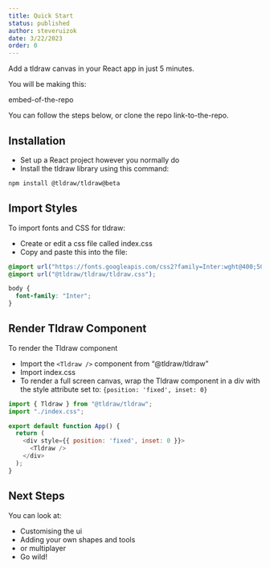 ```yaml
---
title: Quick Start
status: published
author: steveruizok
date: 3/22/2023
order: 0
---
```


Add a tldraw canvas in your React app in just 5 minutes.

You will be making this:  

embed-of-the-repo

You can follow the steps below, or clone the repo link-to-the-repo. 

## Installation

- Set up a React project however you normally do
- Install the tldraw library using this command:
```bash
npm install @tldraw/tldraw@beta
```

## Import Styles
To import fonts and CSS for tldraw:

- Create or edit a css file called index.css 
- Copy and paste this into the file:
```CSS
@import url("https://fonts.googleapis.com/css2?family=Inter:wght@400;500;700&family=Roboto+Mono:wght@400;700&display=swap");
@import url("@tldraw/tldraw/tldraw.css");

body {
  font-family: "Inter";
}
```

## Render Tldraw Component

To render the Tldraw component

- Import the ```<Tldraw />``` component from “@tldraw/tldraw”
- Import index.css
- To render a full screen canvas, wrap the Tldraw component in a div with the style attribute set to: ```{position: 'fixed', inset: 0}```
```javascript
import { Tldraw } from "@tldraw/tldraw";
import "./index.css";

export default function App() {
  return (
    <div style={{ position: 'fixed', inset: 0 }}>
      <Tldraw />
    </div>
  );
}
```

## Next Steps
You can look at: 

- Customising the ui 
- Adding your own shapes and tools 
- or multiplayer 
- Go wild! 